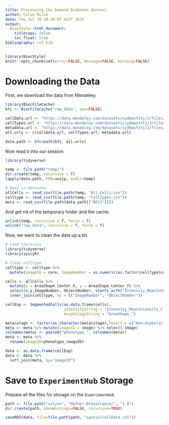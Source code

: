 ```yaml
---
title: Processing the Damond Diabetes dataset
author: Celso Milne
date: Thu Jul 30 19:38:07 AEST 2020
output:
  BiocStyle::html_document:
    titlecaps: false
    toc_float: true
bibliography: ref.bib
---
```


```r
library(BiocStyle)
knitr::opts_chunk$set(error=FALSE, message=FALSE, warning=FALSE)
```

# Downloading the Data

First, we download the data from Mendeley.

```r
library(BiocFileCache)
bfc <- BiocFileCache("raw_data", ask=FALSE)

cellData.url <- "https://data.mendeley.com/datasets/cydmwsfztj/2/files/4473bd0c-b617-4c79-8253-8d61fbe4e8e8/Cells.zip?dl=1"
cellTypes.url <- "https://data.mendeley.com/datasets/cydmwsfztj/2/files/59e8da72-5bfe-4289-b95b-28348a6e1222/CellTypes.zip?dl=1"
metadata.url <- "https://data.mendeley.com/datasets/cydmwsfztj/2/files/b0405cb9-2816-4bc9-9baa-16d0f509d873/Metadata.csv?dl=1"
all.urls <- c(cellData.url, cellTypes.url, metadata.url)

data.path <- bfcrpath(bfc, all.urls)
```

Now read it into our session.

```r
library(tidyverse)

temp <- file.path("temp/")
dir.create(temp, recursive = T)
lapply(data.path, FUN=unzip, exdir=temp)

# Read in datasets.
allCells <- read_csv(file.path(temp, "All_Cells.csv"))
celltype <- read_csv(file.path(temp, "CellTypes.csv"))
meta <- read_csv(file.path(data.path[["BFC3"]]))
```

And get rid of the temporary folder and the cache.

```r
unlink(temp, recursive = T, force = T)
unlink("raw_data", recursive = T, force = T)
```

Now, we want to clean the data up a bit.

```r
# Load libraries
library(tidyverse)
library(spicyR)

# Clean celltype
celltype <- celltype %>%
  mutate(imageID = core, ImageNumber = as.numeric(as.factor(celltype$core)), imageCellID = id, ObjectNumber = as.numeric(lapply(strsplit(id,"_"),function(x)x[2])), cellType = factor(CellType))

cells <- allCells %>%
  mutate(x = AreaShape_Center_X, y = AreaShape_Center_Y) %>%
  select(x,y,ImageNumber, ObjectNumber, starts_with("Intensity_MeanIntensity_CleanStack_"), starts_with("AreaShape_")) %>%
  inner_join(celltype, by = c("ImageNumber", "ObjectNumber"))

cellExp <- SegmentedCells(as.data.frame(cells), 
                          intensityString = "Intensity_MeanIntensity_CleanStack_", 
                          morphologyString = "AreaShape_")

meta$stage <- factor(as.character(meta$stage),levels = c("Non-diabetic", "Onset", "Long-duration"))
meta <- meta %>% mutate(imageID = image) %>% select(-image)
colnames(meta) <- paste0("phenotype_", colnames(meta))
meta <- meta %>%
  rename(imageID=phenotype_imageID)

data <- as.data.frame(cellExp)
data <- data %>% 
  left_join(meta, by="imageID")
```

# Save to `ExperimentHub` Storage

Prepare all the files for storage on the `ExperimentHub`.

```r
path <- file.path("scCyto", "Hafner-BreastCancer", "1.0")
dir.create(path, showWarnings=FALSE, recursive=TRUE)

saveRDS(data, file=file.path(path, "spatialCellData.rds"))
```
